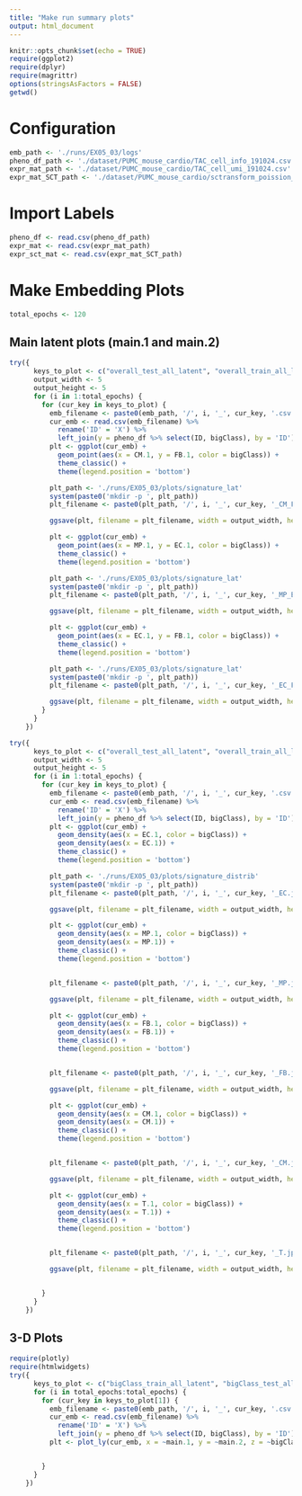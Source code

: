 ```yaml
---
title: "Make run summary plots"
output: html_document
---
```


```r
knitr::opts_chunk$set(echo = TRUE)
require(ggplot2)
require(dplyr)
require(magrittr)
options(stringsAsFactors = FALSE)
getwd()
```

# Configuration

```r
emb_path <- './runs/EX05_03/logs'
pheno_df_path <- './dataset/PUMC_mouse_cardio/TAC_cell_info_191024.csv'
expr_mat_path <- './dataset/PUMC_mouse_cardio/TAC_cell_umi_191024.csv'
expr_mat_SCT_path <- './dataset/PUMC_mouse_cardio/sctransform_poission_res.csv.gz'
```

# Import Labels

```r
pheno_df <- read.csv(pheno_df_path)
expr_mat <- read.csv(expr_mat_path)
expr_sct_mat <- read.csv(expr_mat_SCT_path)
```

# Make Embedding Plots

```r
total_epochs <- 120
```

## Main latent plots (main.1 and main.2)


```r
try({
      keys_to_plot <- c("overall_test_all_latent", "overall_train_all_latent")
      output_width <- 5
      output_height <- 5
      for (i in 1:total_epochs) {
        for (cur_key in keys_to_plot) {
          emb_filename <- paste0(emb_path, '/', i, '_', cur_key, '.csv')
          cur_emb <- read.csv(emb_filename) %>%
            rename('ID' = 'X') %>%
            left_join(y = pheno_df %>% select(ID, bigClass), by = 'ID')
          plt <- ggplot(cur_emb) +
            geom_point(aes(x = CM.1, y = FB.1, color = bigClass)) +
            theme_classic() +
            theme(legend.position = 'bottom')

          plt_path <- './runs/EX05_03/plots/signature_lat'
          system(paste0('mkdir -p ', plt_path))
          plt_filename <- paste0(plt_path, '/', i, '_', cur_key, '_CM_FB.jpg')

          ggsave(plt, filename = plt_filename, width = output_width, height = output_height)

          plt <- ggplot(cur_emb) +
            geom_point(aes(x = MP.1, y = EC.1, color = bigClass)) +
            theme_classic() +
            theme(legend.position = 'bottom')

          plt_path <- './runs/EX05_03/plots/signature_lat'
          system(paste0('mkdir -p ', plt_path))
          plt_filename <- paste0(plt_path, '/', i, '_', cur_key, '_MP_EC.jpg')

          ggsave(plt, filename = plt_filename, width = output_width, height = output_height)

          plt <- ggplot(cur_emb) +
            geom_point(aes(x = EC.1, y = FB.1, color = bigClass)) +
            theme_classic() +
            theme(legend.position = 'bottom')

          plt_path <- './runs/EX05_03/plots/signature_lat'
          system(paste0('mkdir -p ', plt_path))
          plt_filename <- paste0(plt_path, '/', i, '_', cur_key, '_EC_FB.jpg')

          ggsave(plt, filename = plt_filename, width = output_width, height = output_height)
        }
      }
    })
```

```r
try({
      keys_to_plot <- c("overall_test_all_latent", "overall_train_all_latent")
      output_width <- 5
      output_height <- 5
      for (i in 1:total_epochs) {
        for (cur_key in keys_to_plot) {
          emb_filename <- paste0(emb_path, '/', i, '_', cur_key, '.csv')
          cur_emb <- read.csv(emb_filename) %>%
            rename('ID' = 'X') %>%
            left_join(y = pheno_df %>% select(ID, bigClass), by = 'ID')
          plt <- ggplot(cur_emb) +
            geom_density(aes(x = EC.1, color = bigClass)) +
            geom_density(aes(x = EC.1)) +
            theme_classic() +
            theme(legend.position = 'bottom')

          plt_path <- './runs/EX05_03/plots/signature_distrib'
          system(paste0('mkdir -p ', plt_path))
          plt_filename <- paste0(plt_path, '/', i, '_', cur_key, '_EC.jpg')

          ggsave(plt, filename = plt_filename, width = output_width, height = output_height)

          plt <- ggplot(cur_emb) +
            geom_density(aes(x = MP.1, color = bigClass)) +
            geom_density(aes(x = MP.1)) +
            theme_classic() +
            theme(legend.position = 'bottom')


          plt_filename <- paste0(plt_path, '/', i, '_', cur_key, '_MP.jpg')

          ggsave(plt, filename = plt_filename, width = output_width, height = output_height)

          plt <- ggplot(cur_emb) +
            geom_density(aes(x = FB.1, color = bigClass)) +
            geom_density(aes(x = FB.1)) +
            theme_classic() +
            theme(legend.position = 'bottom')


          plt_filename <- paste0(plt_path, '/', i, '_', cur_key, '_FB.jpg')

          ggsave(plt, filename = plt_filename, width = output_width, height = output_height)

          plt <- ggplot(cur_emb) +
            geom_density(aes(x = CM.1, color = bigClass)) +
            geom_density(aes(x = CM.1)) +
            theme_classic() +
            theme(legend.position = 'bottom')


          plt_filename <- paste0(plt_path, '/', i, '_', cur_key, '_CM.jpg')

          ggsave(plt, filename = plt_filename, width = output_width, height = output_height)

          plt <- ggplot(cur_emb) +
            geom_density(aes(x = T.1, color = bigClass)) +
            geom_density(aes(x = T.1)) +
            theme_classic() +
            theme(legend.position = 'bottom')


          plt_filename <- paste0(plt_path, '/', i, '_', cur_key, '_T.jpg')

          ggsave(plt, filename = plt_filename, width = output_width, height = output_height)


        }
      }
    })
```



## 3-D Plots

```r
require(plotly)
require(htmlwidgets)
try({
      keys_to_plot <- c("bigClass_train_all_latent", "bigClass_test_all_latent")
      for (i in total_epochs:total_epochs) {
        for (cur_key in keys_to_plot[1]) {
          emb_filename <- paste0(emb_path, '/', i, '_', cur_key, '.csv')
          cur_emb <- read.csv(emb_filename) %>%
            rename('ID' = 'X') %>%
            left_join(y = pheno_df %>% select(ID, bigClass), by = 'ID')
          plt <- plot_ly(cur_emb, x = ~main.1, y = ~main.2, z = ~bigClass.1, color = ~bigClass)


        }
      }
    })

```
